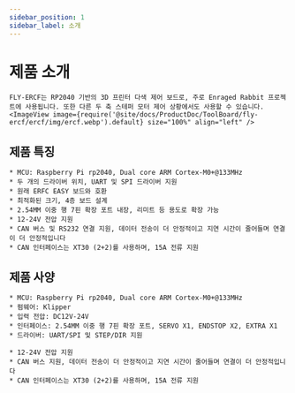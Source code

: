 ```yaml
---
sidebar_position: 1
sidebar_label: 소개
---
```


# 제품 소개

    FLY-ERCF는 RP2040 기반의 3D 프린터 다색 제어 보드로, 주로 Enraged Rabbit 프로젝트에 사용됩니다. 또한 다른 두 축 스테퍼 모터 제어 상황에서도 사용할 수 있습니다.
    <ImageView image={require('@site/docs/ProductDoc/ToolBoard/fly-ercf/ercf/img/ercf.webp').default} size="100%" align="left" />

## 제품 특징

    * MCU: Raspberry Pi rp2040, Dual core ARM Cortex-M0+@133MHz
    * 두 개의 드라이버 위치, UART 및 SPI 드라이버 지원
    * 원래 ERFC EASY 보드와 호환
    * 최적화된 크기, 4층 보드 설계
    * 2.54MM 이중 행 7핀 확장 포트 내장, 리미트 등 용도로 확장 가능
    * 12-24V 전압 지원
    * CAN 버스 및 RS232 연결 지원, 데이터 전송이 더 안정적이고 지연 시간이 줄어들며 연결이 더 안정적입니다
    * CAN 인터페이스는 XT30 (2+2)를 사용하며, 15A 전류 지원

## 제품 사양

    * MCU: Raspberry Pi rp2040, Dual core ARM Cortex-M0+@133MHz
    * 펌웨어: Klipper
    * 입력 전압: DC12V-24V
    * 인터페이스: 2.54MM 이중 행 7핀 확장 포트, SERVO X1, ENDSTOP X2, EXTRA X1
    * 드라이버: UART/SPI 및 STEP/DIR 지원

    * 12-24V 전압 지원
    * CAN 버스 지원, 데이터 전송이 더 안정적이고 지연 시간이 줄어들며 연결이 더 안정적입니다
    * CAN 인터페이스는 XT30 (2+2)를 사용하며, 15A 전류 지원
